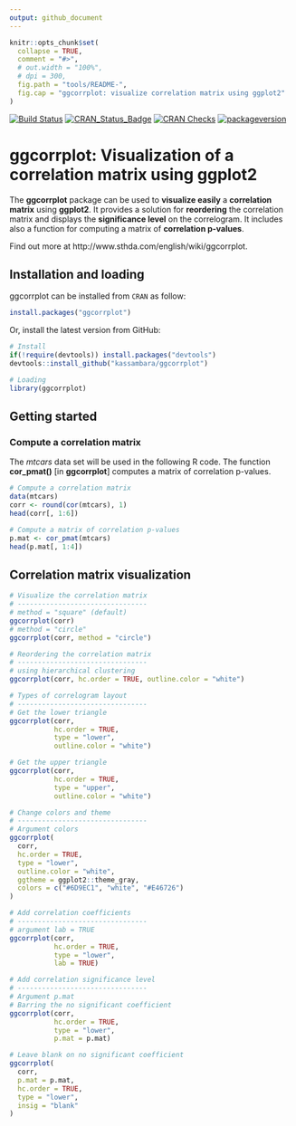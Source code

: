 ```yaml
---
output: github_document
---
```


<!-- README.md is generated from README.Rmd. Please edit that file -->

```r
knitr::opts_chunk$set(
  collapse = TRUE,
  comment = "#>",
  # out.width = "100%",
  # dpi = 300,
  fig.path = "tools/README-",
  fig.cap = "ggcorrplot: visualize correlation matrix using ggplot2"
)
```
    
[![Build Status](https://api.travis-ci.org/kassambara/ggcorrplot.png)](https://travis-ci.org/kassambara/ggcorrplot)
[![CRAN_Status_Badge](https://www.r-pkg.org/badges/version/ggcorrplot)](https://cran.r-project.org/package=ggcorrplot)
[![CRAN Checks](https://cranchecks.info/badges/summary/ggcorrplot)](https://cran.r-project.org/web/checks/check_results_ggcorrplot.html)
[![packageversion](https://img.shields.io/badge/Package%20version-0.1.2.999-orange.svg?style=flat-square)](https://github.com/kassambara/ggcorrplot)


# ggcorrplot: Visualization of a correlation matrix using ggplot2
    
    
The **ggcorrplot** package can be used to **visualize easily** a **correlation matrix** using **ggplot2**. It provides a solution for **reordering** the correlation matrix and displays the **significance level** on the correlogram. It includes also a function for computing a matrix of **correlation p-values**. 
   
   
Find out more at http://www.sthda.com/english/wiki/ggcorrplot.
    
   
  
## Installation and loading
    
ggcorrplot can be installed from `CRAN` as follow:

```r
install.packages("ggcorrplot")
```
    
Or, install the latest version from GitHub:

```r
# Install
if(!require(devtools)) install.packages("devtools")
devtools::install_github("kassambara/ggcorrplot")
```

```r
# Loading
library(ggcorrplot)
```
    
## Getting started
     
### Compute a correlation matrix
     
The *mtcars* data set will be used in the following R code. The function
**cor_pmat()** [in **ggcorrplot**] computes a matrix of correlation p-values.

```r
# Compute a correlation matrix
data(mtcars)
corr <- round(cor(mtcars), 1)
head(corr[, 1:6])

# Compute a matrix of correlation p-values
p.mat <- cor_pmat(mtcars)
head(p.mat[, 1:4])
```
    
## Correlation matrix visualization
    
```r
# Visualize the correlation matrix
# --------------------------------
# method = "square" (default)
ggcorrplot(corr)
# method = "circle"
ggcorrplot(corr, method = "circle")

# Reordering the correlation matrix
# --------------------------------
# using hierarchical clustering
ggcorrplot(corr, hc.order = TRUE, outline.color = "white")

# Types of correlogram layout
# --------------------------------
# Get the lower triangle
ggcorrplot(corr,
           hc.order = TRUE,
           type = "lower",
           outline.color = "white")

# Get the upper triangle
ggcorrplot(corr,
           hc.order = TRUE,
           type = "upper",
           outline.color = "white")

# Change colors and theme
# --------------------------------
# Argument colors
ggcorrplot(
  corr,
  hc.order = TRUE,
  type = "lower",
  outline.color = "white",
  ggtheme = ggplot2::theme_gray,
  colors = c("#6D9EC1", "white", "#E46726")
)

# Add correlation coefficients
# --------------------------------
# argument lab = TRUE
ggcorrplot(corr,
           hc.order = TRUE,
           type = "lower",
           lab = TRUE)

# Add correlation significance level
# --------------------------------
# Argument p.mat
# Barring the no significant coefficient
ggcorrplot(corr,
           hc.order = TRUE,
           type = "lower",
           p.mat = p.mat)

# Leave blank on no significant coefficient
ggcorrplot(
  corr,
  p.mat = p.mat,
  hc.order = TRUE,
  type = "lower",
  insig = "blank"
)
```

